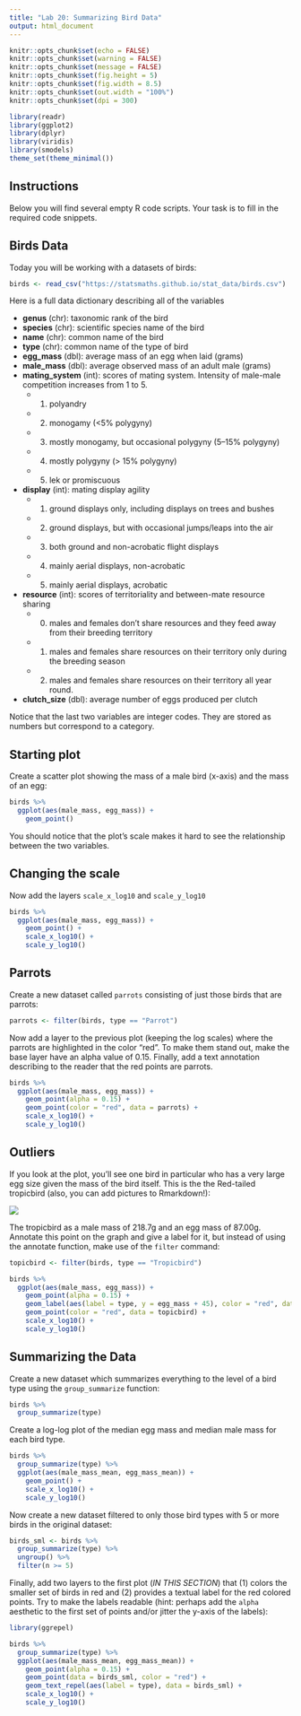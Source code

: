 ```yaml
---
title: "Lab 20: Summarizing Bird Data"
output: html_document
---
```


```r
knitr::opts_chunk$set(echo = FALSE)
knitr::opts_chunk$set(warning = FALSE)
knitr::opts_chunk$set(message = FALSE)
knitr::opts_chunk$set(fig.height = 5)
knitr::opts_chunk$set(fig.width = 8.5)
knitr::opts_chunk$set(out.width = "100%")
knitr::opts_chunk$set(dpi = 300)

library(readr)
library(ggplot2)
library(dplyr)
library(viridis)
library(smodels)
theme_set(theme_minimal())
```

## Instructions

Below you will find several empty R code scripts.
Your task is to fill in the required code snippets.

## Birds Data

Today you will be working with a datasets of birds:

```r
birds <- read_csv("https://statsmaths.github.io/stat_data/birds.csv")
```

Here is a full data dictionary describing all of the variables

- **genus** (chr): taxonomic rank of the bird
- **species** (chr): scientific species name of the bird
- **name** (chr): common name of the bird
- **type** (chr): common name of the type of bird
- **egg_mass** (dbl): average mass of an egg when laid (grams)
- **male_mass** (dbl): average observed mass of an adult male (grams)
- **mating_system** (int): scores of mating system. Intensity of male-male competition increases from 1 to 5.
    - (1) polyandry
    - (2) monogamy (<5% polygyny)
    - (3) mostly monogamy, but occasional polygyny (5–15% polygyny)
    - (4) mostly polygyny (> 15% polygyny)
    - (5) lek or promiscuous
- **display** (int): mating display agility
    - (1) ground displays only, including displays on trees and bushes
    - (2) ground displays, but with occasional jumps/leaps into the air
    - (3) both ground and non-acrobatic flight displays
    - (4) mainly aerial displays, non-acrobatic
    - (5) mainly aerial displays, acrobatic
- **resource** (int): scores of territoriality and between-mate resource sharing
    - (0) males and females don't share resources and they feed away from their breeding territory
    - (1) males and females share resources on their territory only during the breeding season
    - (2) males and females share resources on their territory all year round.
- **clutch_size** (dbl): average number of eggs produced per clutch

Notice that the last two variables are integer codes. They are stored as numbers but
correspond to a category.

## Starting plot

Create a scatter plot showing the mass of a male bird (x-axis) and the mass of an egg:

```r
birds %>%
  ggplot(aes(male_mass, egg_mass)) +
    geom_point()
```

You should notice that the plot's scale makes it hard to see the relationship between the two variables.

## Changing the scale

Now add the layers `scale_x_log10` and `scale_y_log10`

```r
birds %>%
  ggplot(aes(male_mass, egg_mass)) +
    geom_point() +
    scale_x_log10() +
    scale_y_log10()
```

## Parrots

Create a new dataset called `parrots` consisting of just those birds that are
parrots:

```r
parrots <- filter(birds, type == "Parrot")
```

Now add a layer to the previous plot (keeping the log scales) where the
parrots are highlighted in the color "red". To make them stand out, make the
base layer have an alpha value of 0.15. Finally, add a text annotation
describing to the reader that the red points are parrots.

```r
birds %>%
  ggplot(aes(male_mass, egg_mass)) +
    geom_point(alpha = 0.15) +
    geom_point(color = "red", data = parrots) +
    scale_x_log10() +
    scale_y_log10()
```

## Outliers

If you look at the plot, you'll see one bird in particular who has a very
large egg size given the mass of the bird itself. This is the the Red-tailed
tropicbird (also, you can add pictures to Rmarkdown!):

![](https://upload.wikimedia.org/wikipedia/commons/thumb/4/47/Red-tailed_Tropicbird_RWD2.jpg/640px-Red-tailed_Tropicbird_RWD2.jpg)

The tropicbird as a male mass of 218.7g and an egg mass of 87.00g. Annotate
this point on the graph and give a label for it, but instead of using the
annotate function, make use of the `filter` command:

```r
topicbird <- filter(birds, type == "Tropicbird")

birds %>%
  ggplot(aes(male_mass, egg_mass)) +
    geom_point(alpha = 0.15) +
    geom_label(aes(label = type, y = egg_mass + 45), color = "red", data = topicbird) +
    geom_point(color = "red", data = topicbird) +
    scale_x_log10() +
    scale_y_log10()
```

## Summarizing the Data

Create a new dataset which summarizes everything to the level of a bird
type using the `group_summarize` function:

```r
birds %>%
  group_summarize(type)
```

Create a log-log plot of the median egg mass and median male mass for each
bird type.

```r
birds %>%
  group_summarize(type) %>%
  ggplot(aes(male_mass_mean, egg_mass_mean)) +
    geom_point() +
    scale_x_log10() +
    scale_y_log10()  
```

Now create a new dataset filtered to only those bird types with 5 or more
birds in the original dataset:

```r
birds_sml <- birds %>%
  group_summarize(type) %>%
  ungroup() %>%
  filter(n >= 5)
```

Finally, add two layers to the first plot (*IN THIS SECTION*)
that (1) colors the smaller set of birds in red and (2) provides a
textual label for the red colored points. Try to make the labels
readable (hint: perhaps add the `alpha` aesthetic to the first set
of points and/or jitter the y-axis of the labels):

```r
library(ggrepel)

birds %>%
  group_summarize(type) %>%
  ggplot(aes(male_mass_mean, egg_mass_mean)) +
    geom_point(alpha = 0.15) +
    geom_point(data = birds_sml, color = "red") +
    geom_text_repel(aes(label = type), data = birds_sml) +
    scale_x_log10() +
    scale_y_log10()  
```



